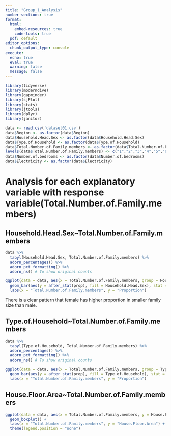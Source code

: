 ```yaml
---
title: "Group_1_Analysis"
number-sections: true
format:
  html:
    embed-resources: true
    code-tools: true
  pdf: default
editor_options:
  chunk_output_type: console
execute:
  echo: true
  eval: true
  warning: false
  message: false
---
```



```r
library(tidyverse)
library(moderndive)
library(gapminder)
library(sjPlot)
library(stats)
library(jtools)
library(dplyr)
library(janitor)
```

```r
data <- read.csv('dataset01.csv')
data$Region <- as.factor(data$Region)
data$Household.Head.Sex <- as.factor(data$Household.Head.Sex)
data$Type.of.Household <- as.factor(data$Type.of.Household)
data$Total.Number.of.Family.members <- as.factor(data$Total.Number.of.Family.members)
levels(data$Total.Number.of.Family.members) <- c("1","2","3","4","5","6","7","8","9","10","11","12","13","14","15")
data$Number.of.bedrooms <- as.factor(data$Number.of.bedrooms)
data$Electricity <- as.factor(data$Electricity)
```

# Analysis for each explanatory variable with response variable(Total.Number.of.Family.members)

## Household.Head.Sex\~Total.Number.of.Family.members

```r
data %>%
  tabyl(Household.Head.Sex, Total.Number.of.Family.members) %>%
  adorn_percentages() %>%
  adorn_pct_formatting() %>%
  adorn_ns() # To show original counts
```

```r
ggplot(data = data, aes(x = Total.Number.of.Family.members, group = Household.Head.Sex)) +
  geom_bar(aes(y = after_stat(prop), fill = Household.Head.Sex), stat = "count", position = "dodge") +
  labs(x = "Total.Number.of.Family.members", y = "Proportion")
```

There is a clear pattern that female has higher proportion in smaller family size than male.

## Type.of.Household\~Total.Number.of.Family.members

```r
data %>%
  tabyl(Type.of.Household, Total.Number.of.Family.members) %>%
  adorn_percentages() %>%
  adorn_pct_formatting() %>%
  adorn_ns() # To show original counts
```

```r
ggplot(data = data, aes(x = Total.Number.of.Family.members, group = Type.of.Household)) +
  geom_bar(aes(y = after_stat(prop), fill = Type.of.Household), stat = "count", position = "dodge") +
  labs(x = "Total.Number.of.Family.members", y = "Proportion")
```

## House.Floor.Area\~Total.Number.of.Family.members

```r
ggplot(data = data, aes(x = Total.Number.of.Family.members, y = House.Floor.Area, fill = Total.Number.of.Family.members)) +
  geom_boxplot() +
  labs(x = "Total.Number.of.Family.members", y = "House.Floor.Area") +
  theme(legend.position = "none")
```

